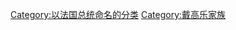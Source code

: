 {{DEFAULTSORT:Gaulle, Charles de}}
[[Category:以法国总统命名的分类|Category:以法国总统命名的分类]]
[[Category:戴高乐家族|Category:戴高乐家族]]